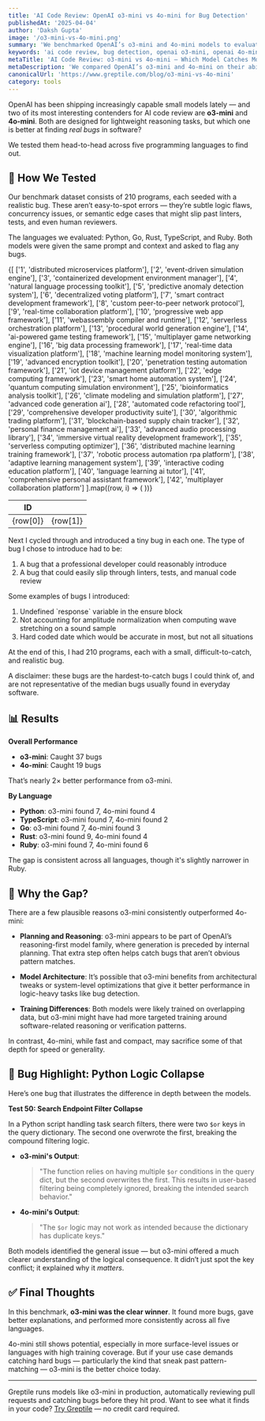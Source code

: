 ```yaml
---
title: 'AI Code Review: OpenAI o3-mini vs 4o-mini for Bug Detection'
publishedAt: '2025-04-04'
author: 'Daksh Gupta'
image: '/o3-mini-vs-4o-mini.png'
summary: 'We benchmarked OpenAI’s o3-mini and 4o-mini models to evaluate their bug detection skills across Python, Go, Rust, TypeScript, and Ruby.'
keywords: 'ai code review, bug detection, openai o3-mini, openai 4o-mini, llm comparison, software verification, reasoning models'
metaTitle: 'AI Code Review: o3-mini vs 4o-mini — Which Model Catches More Bugs? | Greptile'
metaDescription: 'We compared OpenAI’s o3-mini and 4o-mini on their ability to catch subtle bugs across five programming languages. The results may surprise you.'
canonicalUrl: 'https://www.greptile.com/blog/o3-mini-vs-4o-mini'
category: tools
---
```


OpenAI has been shipping increasingly capable small models lately — and two of its most interesting contenders for AI code review are **o3-mini** and **4o-mini**. Both are designed for lightweight reasoning tasks, but which one is better at finding *real bugs* in software?

We tested them head-to-head across five programming languages to find out.

## 🧪 How We Tested

Our benchmark dataset consists of 210 programs, each seeded with a realistic bug. These aren’t easy-to-spot errors — they’re subtle logic flaws, concurrency issues, or semantic edge cases that might slip past linters, tests, and even human reviewers.

The languages we evaluated: Python, Go, Rust, TypeScript, and Ruby. Both models were given the same prompt and context and asked to flag any bugs.

<table
	style={{
		borderCollapse: 'collapse',
		width: '100%',
		margin: '2rem 0',
		borderRadius: '8px',
		overflow: 'hidden',
		fontSize: '0.95rem',
		lineHeight: '1.5'
	}}>
	<thead>
		<tr>
			<th
				style={{
					backgroundColor: '#f8fafc',
					padding: '1rem',
					textAlign: 'left',
					borderBottom: '1px solid #e2e8f0',
					fontWeight: '600',
					color: '#1a202c'
				}}>
				ID
			</th>
			<th
				style={{
					backgroundColor: '#f8fafc',
					padding: '1rem',
					textAlign: 'left',
					borderBottom: '1px solid #e2e8f0',
					fontWeight: '600',
					color: '#1a202c'
				}}></th>
		</tr>
	</thead>
	<tbody>
		{[
			['1', 'distributed microservices platform'],
			['2', 'event-driven simulation engine'],
			['3', 'containerized development environment manager'],
			['4', 'natural language processing toolkit'],
			['5', 'predictive anomaly detection system'],
			['6', 'decentralized voting platform'],
			['7', 'smart contract development framework'],
			['8', 'custom peer-to-peer network protocol'],
			['9', 'real-time collaboration platform'],
			['10', 'progressive web app framework'],
			['11', 'webassembly compiler and runtime'],
			['12', 'serverless orchestration platform'],
			['13', 'procedural world generation engine'],
			['14', 'ai-powered game testing framework'],
			['15', 'multiplayer game networking engine'],
			['16', 'big data processing framework'],
			['17', 'real-time data visualization platform'],
			['18', 'machine learning model monitoring system'],
			['19', 'advanced encryption toolkit'],
			['20', 'penetration testing automation framework'],
			['21', 'iot device management platform'],
			['22', 'edge computing framework'],
			['23', 'smart home automation system'],
			['24', 'quantum computing simulation environment'],
			['25', 'bioinformatics analysis toolkit'],
			['26', 'climate modeling and simulation platform'],
			['27', 'advanced code generation ai'],
			['28', 'automated code refactoring tool'],
			['29', 'comprehensive developer productivity suite'],
			['30', 'algorithmic trading platform'],
			['31', 'blockchain-based supply chain tracker'],
			['32', 'personal finance management ai'],
			['33', 'advanced audio processing library'],
			['34', 'immersive virtual reality development framework'],
			['35', 'serverless computing optimizer'],
			['36', 'distributed machine learning training framework'],
			['37', 'robotic process automation rpa platform'],
			['38', 'adaptive learning management system'],
			['39', 'interactive coding education platform'],
			['40', 'language learning ai tutor'],
			['41', 'comprehensive personal assistant framework'],
			['42', 'multiplayer collaboration platform']
		].map((row, i) => (
			<tr
				key={i}
				style={{
					backgroundColor: 'var(--tw-prose-bg, white)',
					transition: 'background-color 0.2s'
				}}>
				<td
					style={{
						padding: '1rem',
						borderBottom: '1px solid var(--tw-prose-border, #e2e8f0)',
						color: 'var(--tw-prose-body, #1a202c)'
					}}>
					{row[0]}
				</td>
				<td
					style={{
						padding: '1rem',
						borderBottom: '1px solid var(--tw-prose-border, #e2e8f0)',
						color: 'var(--tw-prose-body, #1a202c)'
					}}>
					{row[1]}
				</td>
			</tr>
		))}
	</tbody>
</table>

Next I cycled through and introduced a tiny bug in each one. The type of bug I chose to introduce had to be:

1. A bug that a professional developer could reasonably introduce
2. A bug that could easily slip through linters, tests, and manual code review

Some examples of bugs I introduced:

1. Undefined \`response\` variable in the ensure block
2. Not accounting for amplitude normalization when computing wave stretching on a sound sample
3. Hard coded date which would be accurate in most, but not all situations

At the end of this, I had 210 programs, each with a small, difficult-to-catch, and realistic bug.

A disclaimer: these bugs are the hardest-to-catch bugs I could think of, and are not representative of the median bugs usually found in everyday software.

## 📊 Results

**Overall Performance**  
- **o3-mini**: Caught 37 bugs  
- **4o-mini**: Caught 19 bugs

That’s nearly 2× better performance from o3-mini.

**By Language**  
- **Python**: o3-mini found 7, 4o-mini found 4  
- **TypeScript**: o3-mini found 7, 4o-mini found 2  
- **Go**: o3-mini found 7, 4o-mini found 3  
- **Rust**: o3-mini found 9, 4o-mini found 4  
- **Ruby**: o3-mini found 7, 4o-mini found 6

The gap is consistent across all languages, though it's slightly narrower in Ruby.

## 🧠 Why the Gap?

There are a few plausible reasons o3-mini consistently outperformed 4o-mini:

- **Planning and Reasoning**: o3-mini appears to be part of OpenAI’s reasoning-first model family, where generation is preceded by internal planning. That extra step often helps catch bugs that aren’t obvious pattern matches.

- **Model Architecture**: It’s possible that o3-mini benefits from architectural tweaks or system-level optimizations that give it better performance in logic-heavy tasks like bug detection.

- **Training Differences**: Both models were likely trained on overlapping data, but o3-mini might have had more targeted training around software-related reasoning or verification patterns.

In contrast, 4o-mini, while fast and compact, may sacrifice some of that depth for speed or generality.

## 🧩 Bug Highlight: Python Logic Collapse

Here’s one bug that illustrates the difference in depth between the models.

**Test 50: Search Endpoint Filter Collapse**

In a Python script handling task search filters, there were two `$or` keys in the query dictionary. The second one overwrote the first, breaking the compound filtering logic.

- **o3-mini's Output**:  
  > "The function relies on having multiple `$or` conditions in the query dict, but the second overwrites the first. This results in user-based filtering being completely ignored, breaking the intended search behavior."

- **4o-mini's Output**:  
  > "The `$or` logic may not work as intended because the dictionary has duplicate keys."

Both models identified the general issue — but o3-mini offered a much clearer understanding of the logical consequence. It didn’t just spot the key conflict; it explained why it *matters*.

## ✅ Final Thoughts

In this benchmark, **o3-mini was the clear winner**. It found more bugs, gave better explanations, and performed more consistently across all five languages.

4o-mini still shows potential, especially in more surface-level issues or languages with high training coverage. But if your use case demands catching hard bugs — particularly the kind that sneak past pattern-matching — o3-mini is the better choice today.

---
Greptile runs models like o3-mini in production, automatically reviewing pull requests and catching bugs before they hit prod. Want to see what it finds in your code? [Try Greptile](https://www.greptile.com) — no credit card required.
